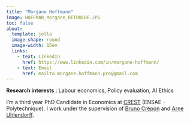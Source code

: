 ```yaml
---
title: "Morgane Hoffmann"
image: HOFFMAN_Morgane_RETOUCHE.JPG
toc: false
about: 
  template: jolla
  image-shape: round
  image-width: 15em
  links:
    - text: LinkedIn
      href: https://www.linkedin.com/in/morgane-hoffmann/
    - text: Email
      href: mailto:morgane.hoffmann.pro@gmail.com
---
```

        
**Research interests** : Labour economics, Policy evaluation, AI Ethics  

I'm a third year PhD Candidate in Economics at <a href="https://crest.science/">CREST</a> (ENSAE - Polytechnique). 
I work under the supervision of <a href="https://sites.google.com/site/brunocrepon/">Bruno Crépon</a> and <a href="https://sites.google.com/site/arneuhlendorff/">Arne Uhlendorff</a>. 

